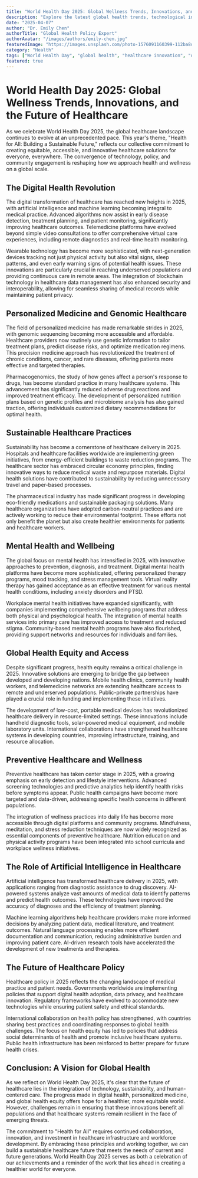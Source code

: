 ```yaml
---
title: "World Health Day 2025: Global Wellness Trends, Innovations, and the Future of Healthcare"
description: "Explore the latest global health trends, technological innovations, and emerging wellness practices shaping World Health Day 2025. Discover how digital health, personalized medicine, and sustainable healthcare are transforming our approach to wellbeing."
date: "2025-04-07"
author: "Dr. Emily Chen"
authorTitle: "Global Health Policy Expert"
authorAvatar: "/images/authors/emily-chen.jpg"
featuredImage: "https://images.unsplash.com/photo-1576091160399-112ba8d25d1d?ixlib=rb-4.0.3&ixid=M3wxMjA3fDB8MHxwaG90by1wYWdlfHx8fGVufDB8fHx8fA%3D%3D&auto=format&fit=crop&w=1920&q=80"
category: "Health"
tags: ["World Health Day", "global health", "healthcare innovation", "digital health", "personalized medicine", "sustainable healthcare", "wellness trends", "health technology", "public health", "health equity", "mental health", "preventive care", "health policy", "telemedicine", "health data"]
featured: true
---
```


# World Health Day 2025: Global Wellness Trends, Innovations, and the Future of Healthcare

As we celebrate World Health Day 2025, the global healthcare landscape continues to evolve at an unprecedented pace. This year's theme, "Health for All: Building a Sustainable Future," reflects our collective commitment to creating equitable, accessible, and innovative healthcare solutions for everyone, everywhere. The convergence of technology, policy, and community engagement is reshaping how we approach health and wellness on a global scale.

## The Digital Health Revolution

The digital transformation of healthcare has reached new heights in 2025, with artificial intelligence and machine learning becoming integral to medical practice. Advanced algorithms now assist in early disease detection, treatment planning, and patient monitoring, significantly improving healthcare outcomes. Telemedicine platforms have evolved beyond simple video consultations to offer comprehensive virtual care experiences, including remote diagnostics and real-time health monitoring.

Wearable technology has become more sophisticated, with next-generation devices tracking not just physical activity but also vital signs, sleep patterns, and even early warning signs of potential health issues. These innovations are particularly crucial in reaching underserved populations and providing continuous care in remote areas. The integration of blockchain technology in healthcare data management has also enhanced security and interoperability, allowing for seamless sharing of medical records while maintaining patient privacy.

## Personalized Medicine and Genomic Healthcare

The field of personalized medicine has made remarkable strides in 2025, with genomic sequencing becoming more accessible and affordable. Healthcare providers now routinely use genetic information to tailor treatment plans, predict disease risks, and optimize medication regimens. This precision medicine approach has revolutionized the treatment of chronic conditions, cancer, and rare diseases, offering patients more effective and targeted therapies.

Pharmacogenomics, the study of how genes affect a person's response to drugs, has become standard practice in many healthcare systems. This advancement has significantly reduced adverse drug reactions and improved treatment efficacy. The development of personalized nutrition plans based on genetic profiles and microbiome analysis has also gained traction, offering individuals customized dietary recommendations for optimal health.

## Sustainable Healthcare Practices

Sustainability has become a cornerstone of healthcare delivery in 2025. Hospitals and healthcare facilities worldwide are implementing green initiatives, from energy-efficient buildings to waste reduction programs. The healthcare sector has embraced circular economy principles, finding innovative ways to reduce medical waste and repurpose materials. Digital health solutions have contributed to sustainability by reducing unnecessary travel and paper-based processes.

The pharmaceutical industry has made significant progress in developing eco-friendly medications and sustainable packaging solutions. Many healthcare organizations have adopted carbon-neutral practices and are actively working to reduce their environmental footprint. These efforts not only benefit the planet but also create healthier environments for patients and healthcare workers.

## Mental Health and Wellbeing

The global focus on mental health has intensified in 2025, with innovative approaches to prevention, diagnosis, and treatment. Digital mental health platforms have become more sophisticated, offering personalized therapy programs, mood tracking, and stress management tools. Virtual reality therapy has gained acceptance as an effective treatment for various mental health conditions, including anxiety disorders and PTSD.

Workplace mental health initiatives have expanded significantly, with companies implementing comprehensive wellbeing programs that address both physical and psychological health. The integration of mental health services into primary care has improved access to treatment and reduced stigma. Community-based mental health programs have also flourished, providing support networks and resources for individuals and families.

## Global Health Equity and Access

Despite significant progress, health equity remains a critical challenge in 2025. Innovative solutions are emerging to bridge the gap between developed and developing nations. Mobile health clinics, community health workers, and telemedicine networks are extending healthcare access to remote and underserved populations. Public-private partnerships have played a crucial role in funding and implementing these initiatives.

The development of low-cost, portable medical devices has revolutionized healthcare delivery in resource-limited settings. These innovations include handheld diagnostic tools, solar-powered medical equipment, and mobile laboratory units. International collaborations have strengthened healthcare systems in developing countries, improving infrastructure, training, and resource allocation.

## Preventive Healthcare and Wellness

Preventive healthcare has taken center stage in 2025, with a growing emphasis on early detection and lifestyle interventions. Advanced screening technologies and predictive analytics help identify health risks before symptoms appear. Public health campaigns have become more targeted and data-driven, addressing specific health concerns in different populations.

The integration of wellness practices into daily life has become more accessible through digital platforms and community programs. Mindfulness, meditation, and stress reduction techniques are now widely recognized as essential components of preventive healthcare. Nutrition education and physical activity programs have been integrated into school curricula and workplace wellness initiatives.

## The Role of Artificial Intelligence in Healthcare

Artificial intelligence has transformed healthcare delivery in 2025, with applications ranging from diagnostic assistance to drug discovery. AI-powered systems analyze vast amounts of medical data to identify patterns and predict health outcomes. These technologies have improved the accuracy of diagnoses and the efficiency of treatment planning.

Machine learning algorithms help healthcare providers make more informed decisions by analyzing patient data, medical literature, and treatment outcomes. Natural language processing enables more efficient documentation and communication, reducing administrative burden and improving patient care. AI-driven research tools have accelerated the development of new treatments and therapies.

## The Future of Healthcare Policy

Healthcare policy in 2025 reflects the changing landscape of medical practice and patient needs. Governments worldwide are implementing policies that support digital health adoption, data privacy, and healthcare innovation. Regulatory frameworks have evolved to accommodate new technologies while ensuring patient safety and ethical standards.

International collaboration on health policy has strengthened, with countries sharing best practices and coordinating responses to global health challenges. The focus on health equity has led to policies that address social determinants of health and promote inclusive healthcare systems. Public health infrastructure has been reinforced to better prepare for future health crises.

## Conclusion: A Vision for Global Health

As we reflect on World Health Day 2025, it's clear that the future of healthcare lies in the integration of technology, sustainability, and human-centered care. The progress made in digital health, personalized medicine, and global health equity offers hope for a healthier, more equitable world. However, challenges remain in ensuring that these innovations benefit all populations and that healthcare systems remain resilient in the face of emerging threats.

The commitment to "Health for All" requires continued collaboration, innovation, and investment in healthcare infrastructure and workforce development. By embracing these principles and working together, we can build a sustainable healthcare future that meets the needs of current and future generations. World Health Day 2025 serves as both a celebration of our achievements and a reminder of the work that lies ahead in creating a healthier world for everyone. 